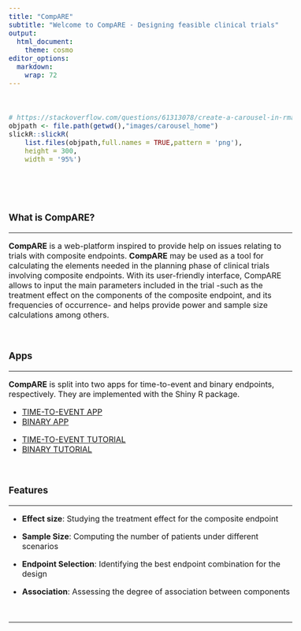 ---
title: "CompARE"
subtitle: "Welcome to CompARE - Designing feasible clinical trials"
output:
  html_document:
    theme: cosmo
editor_options: 
  markdown: 
    wrap: 72
---

```{=html}
<style type="text/css">
h1.title {
  display: none;
}
</style>
```
```{=html}
<style type="text/css">
.subtitle {
  font-size: 36px;
  font-weight: 500;
  color: DarkRed;
  text-align: center;
}
</style>
```
```{=html}
<style type="text/css">
  body{
  font-size: 12pt;
}
</style>
```
```{=html}
<head>
<title>CompARE</title>
</head>
```
<br>

```{r echo=FALSE}
# https://stackoverflow.com/questions/61313078/create-a-carousel-in-rmarkdown
objpath <- file.path(getwd(),"images/carousel_home")
slickR::slickR(
    list.files(objpath,full.names = TRUE,pattern = 'png'),
    height = 300,
    width = '95%')
```

<br>

<br>

### What is CompARE?

<hr>

**CompARE** is a web-platform inspired to provide help on issues
relating to trials with composite endpoints. **CompARE** may be used as
a tool for calculating the elements needed in the planning phase of
clinical trials involving composite endpoints. With its user-friendly
interface, CompARE allows to input the main parameters included in the
trial -such as the treatment effect on the components of the composite
endpoint, and its frequencies of occurrence- and helps provide power and
sample size calculations among others.

<br>

### Apps

<hr>

**CompARE** is split into two apps for time-to-event and binary
endpoints, respectively. They are implemented with the Shiny R package.
<br>

<ul class="pager">

<!--this is the style of the button-->

<li><a href="https://cinna.upc.edu/compare/CompARETimeToEvent/">TIME-TO-EVENT
APP</a></li>

<li><a href="https://cinna.upc.edu/compare/CompAREBinary/">BINARY
APP</a></li>

</ul>

<ul class="pager">

<!--this is the style of the button-->

<li><a href="https://cinna.upc.edu/compare/CompARETimeToEvent/help_Tutorial.html">TIME-TO-EVENT
TUTORIAL</a></li>

<li><a href="https://cinna.upc.edu/compare/CompAREBinary/Help-Tutorial.html">BINARY
TUTORIAL</a></li>

</ul>

<br>

### Features

<hr>

-   **Effect size**: Studying the treatment effect for the composite
    endpoint

-   **Sample Size**: Computing the number of patients under different
    scenarios

-   **Endpoint Selection**: Identifying the best endpoint combination
    for the design

-   **Association**: Assessing the degree of association between
    components

<br>

<hr>
